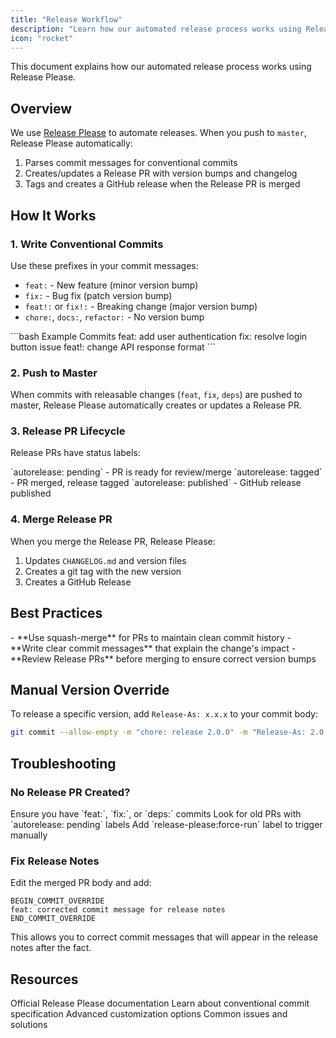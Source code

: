```yaml
---
title: "Release Workflow"
description: "Learn how our automated release process works using Release Please and conventional commits"
icon: "rocket"
---
```


This document explains how our automated release process works using Release Please.

## Overview

We use [Release Please](https://github.com/googleapis/release-please) to automate releases. When you push to `master`, Release Please automatically:

1. Parses commit messages for conventional commits
2. Creates/updates a Release PR with version bumps and changelog
3. Tags and creates a GitHub release when the Release PR is merged

## How It Works

### 1. Write Conventional Commits

Use these prefixes in your commit messages:

- `feat:` - New feature (minor version bump)
- `fix:` - Bug fix (patch version bump)
- `feat!:` or `fix!:` - Breaking change (major version bump)
- `chore:`, `docs:`, `refactor:` - No version bump

<CodeGroup>
```bash Example Commits
feat: add user authentication
fix: resolve login button issue
feat!: change API response format
```
</CodeGroup>

### 2. Push to Master

When commits with releasable changes (`feat`, `fix`, `deps`) are pushed to master, Release Please automatically creates or updates a Release PR.

### 3. Release PR Lifecycle

Release PRs have status labels:

<CardGroup cols={3}>
  <Card title="Pending" icon="clock">
    `autorelease: pending` - PR is ready for review/merge
  </Card>
  <Card title="Tagged" icon="tag">
    `autorelease: tagged` - PR merged, release tagged
  </Card>
  <Card title="Published" icon="check">
    `autorelease: published` - GitHub release published
  </Card>
</CardGroup>

### 4. Merge Release PR

When you merge the Release PR, Release Please:

1. Updates `CHANGELOG.md` and version files
2. Creates a git tag with the new version
3. Creates a GitHub Release

## Best Practices

<Tip>
- **Use squash-merge** for PRs to maintain clean commit history
- **Write clear commit messages** that explain the change's impact
- **Review Release PRs** before merging to ensure correct version bumps
</Tip>

## Manual Version Override

To release a specific version, add `Release-As: x.x.x` to your commit body:

```bash
git commit --allow-empty -m "chore: release 2.0.0" -m "Release-As: 2.0.0"
```

## Troubleshooting

### No Release PR Created?

<Steps>
  <Step title="Check Releasable Commits">
    Ensure you have `feat:`, `fix:`, or `deps:` commits
  </Step>
  <Step title="Remove Stale Labels">
    Look for old PRs with `autorelease: pending` labels
  </Step>
  <Step title="Force Rerun">
    Add `release-please:force-run` label to trigger manually
  </Step>
</Steps>

### Fix Release Notes

Edit the merged PR body and add:

```
BEGIN_COMMIT_OVERRIDE
feat: corrected commit message for release notes
END_COMMIT_OVERRIDE
```

<Note>
This allows you to correct commit messages that will appear in the release notes after the fact.
</Note>

## Resources

<CardGroup cols={2}>
  <Card title="Release Please Docs" icon="book" href="https://github.com/googleapis/release-please">
    Official Release Please documentation
  </Card>
  <Card title="Conventional Commits" icon="git-alt" href="https://www.conventionalcommits.org/">
    Learn about conventional commit specification
  </Card>
  <Card title="Customizing Guide" icon="wrench" href="https://github.com/googleapis/release-please/blob/main/docs/customizing.md">
    Advanced customization options
  </Card>
  <Card title="Troubleshooting Guide" icon="bug" href="https://github.com/googleapis/release-please/blob/main/docs/troubleshooting.md">
    Common issues and solutions
  </Card>
</CardGroup>
